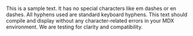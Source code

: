 This is a sample text. It has no special characters like em dashes or en dashes. All hyphens used are standard keyboard hyphens. This text should compile and display without any character-related errors in your MDX environment. We are testing for clarity and compatibility.
